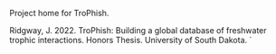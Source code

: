 
Project home for TroPhish. 

Ridgway, J. 2022. TroPhish: Building a global database of freshwater trophic interactions. Honors Thesis. University of South Dakota.
`

